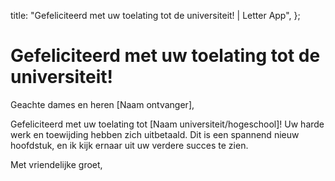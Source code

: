   title: "Gefeliciteerd met uw toelating tot de universiteit! | Letter App",
};

# Gefeliciteerd met uw toelating tot de universiteit!

Geachte dames en heren [Naam ontvanger],

Gefeliciteerd met uw toelating tot [Naam universiteit/hogeschool]! Uw harde werk en toewijding hebben zich uitbetaald. Dit is een spannend nieuw hoofdstuk, en ik kijk ernaar uit uw verdere succes te zien.

Met vriendelijke groet,
